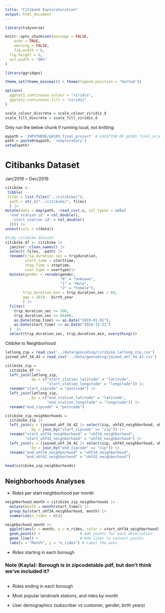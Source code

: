 ```yaml
---
title: "Citibank Exploratoration"
output: html_document
---
```


```r
library(tidyverse)

knitr::opts_chunk$set(message = FALSE,
	echo = TRUE,
	warning = FALSE,
	fig.width = 8, 
  fig.height = 6,
  out.width = "90%"
)

library(ggridges)

theme_set(theme_minimal() + theme(legend.position = "bottom"))

options(
  ggplot2.continuous.colour = "viridis",
  ggplot2.continuous.fill = "viridis"
)

scale_colour_discrete = scale_colour_viridis_d
scale_fill_discrete = scale_fill_viridis_d
```

Only run the below chunk if running local, not knitting: 
```r
mypath = 'INPUTHERE/p8105_final_project' # LOCATION OF p8105_final_orject locally
path = paste0(mypath, '/exploratory')
setwd(path)
```


# Citibanks Dataset
Jan/2019 ~ Dec/2019
```r
citibike <- 
 tibble(
 files = list.files("../citibike/"),
  path = str_c("../citibike/", files)
  ) |>
mutate(data = map(path, ~read_csv(.x, col_types = cols(
  'end station id' = col_double(),
   'start station id' = col_double()
  )))) |>
unnest(cols = c(data))

#tidy citibike dataset
citibike_df <- citibike |>
  janitor::clean_names() |>
  select(-files, -path) |>
  rename(trip_duration_sec = tripduration,
         start_time = starttime,
         stop_time = stoptime,
         user_type = usertype)|>
  mutate(gender = recode(gender,
                         "0" = "Unknown",
                         "1" = "Male",
                         "2" = "Female"),
        trip_duration_min = trip_duration_sec / 60,
        age = 2019 - birth_year
        ) |>
  filter(
    trip_duration_sec >= 300,
    trip_duration_sec <= 86400,
    as.Date(stop_time) >= as.Date("2019-01-01"),
    as.Date(start_time) <= as.Date("2019-12-31")
  )  |>
  select(trip_duration_sec, trip_duration_min, everything())
```


Citibike to Neighborhood

```r
latlong_zip = read_csv('../data/geocoding/citibike_latlong_zip.csv')
joined_uhf_34_42 = read_csv('../data/geocoding/joined_uhf_34_42.csv')

citibike_zip =
  citibike_df |>
  left_join(latlong_zip, 
            by = c("start_station_latitude" = "latitude",
                   "start_station_longitude" = "longitude")) |>
  rename("start_zipcode" = "postcode") |>
  left_join(latlong_zip, 
            by = c("end_station_latitude" = "latitude",
                   "end_station_longitude" = "longitude")) |>
  rename("end_zipcode" = "postcode") 

citibike_zip_neighborhoods =
  citibike_zip |>
  left_join(y = (joined_uhf_34_42 |> select(zip, uhf42_neighborhood, uhf34_neighborhood)),
            by = join_by("start_zipcode" == "zip")) |> 
  rename("start_uhf34_neighborhood" = "uhf34_neighborhood",
         "start_uhf42_neighborhood" = "uhf42_neighborhood") |> 
  left_join(y = (joined_uhf_34_42 |> select(zip, uhf42_neighborhood, uhf34_neighborhood)),
            by = join_by("end_zipcode" == "zip")) |> 
  rename("end_uhf34_neighborhood" = "uhf34_neighborhood",
         "end_uhf42_neighborhood" = "uhf42_neighborhood")

head(citibike_zip_neighborhoods)
```

## Neighborhoods Analyses

* Rides per start neighborhood per month
```r
neighborhood_month = citibike_zip_neighborhoods |>
  mutate(month = month(start_time)) |>
  group_by(start_uhf34_neighborhood, month) |>
  summarize(n_rides = n())

neighborhood_month |> 
  ggplot(aes(x = month, y = n_rides, color = start_uhf34_neighborhood)) +
  geom_point() +                  # Add points for each observation
  geom_line() +                   # Add lines to connect points
  labs(x = "Month", y = "n_rides") # Label the axes
```


* Rides starting in each borough 

### Note (Kayla): Borough is in zipcodetable.pdf, but don't think we've included it? 
```r


```


* Rides ending in each borough

* Most popular landmark stations, and rides by month

* User demographics (subscriber vs customer, gender, birth years)